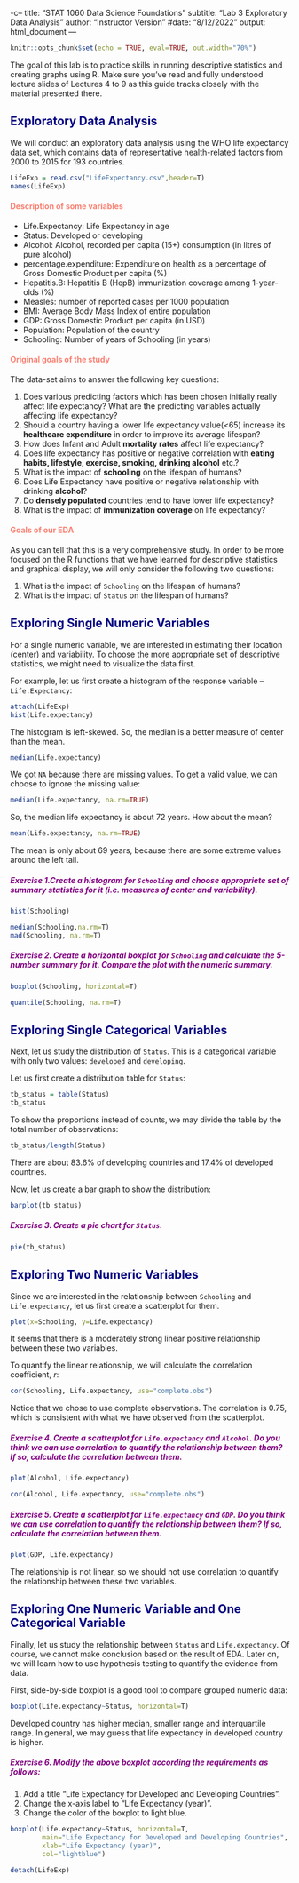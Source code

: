 -c--
title: "STAT 1060 Data Science Foundations"
subtitle: "Lab 3 Exploratory Data Analysis"
author: "Instructor Version"
#date: "8/12/2022"
output: html_document
---

```r
knitr::opts_chunk$set(echo = TRUE, eval=TRUE, out.width="70%")
```

The goal of this lab is to practice skills in running descriptive statistics and creating graphs using R. Make sure you've read and fully understood lecture slides of Lectures 4 to 9 as this guide tracks closely with the material presented there.

## <span style="color:navy"> Exploratory Data Analysis </span>

We will conduct an exploratory data analysis using the WHO life expectancy data set, which contains data of representative health-related factors from 2000 to 2015 for 193 countries. 

```r
LifeExp = read.csv("LifeExpectancy.csv",header=T)
names(LifeExp)
```

#### <span style="color:salmon">Description of some variables</span>

- Life.Expectancy: Life Expectancy in age
- Status: Developed or developing
- Alcohol: Alcohol, recorded per capita (15+) consumption (in litres of pure alcohol)               
- percentage.expenditure: Expenditure on health as a percentage of Gross Domestic Product per capita (%)        
- Hepatitis.B: Hepatitis B (HepB) immunization coverage among 1-year-olds (%)   
- Measles: number of reported cases per 1000 population               
- BMI: Average Body Mass Index of entire population                         
- GDP: Gross Domestic Product per capita (in USD)                         
- Population: Population of the country
- Schooling: Number of years of Schooling (in years)

#### <span style="color:salmon">Original goals of the study</span>

The data-set aims to answer the following key questions:

1. Does various predicting factors which has been chosen initially really affect life expectancy? What are the predicting variables actually affecting life expectancy?
2. Should a country having a lower life expectancy value(<65) increase its **healthcare expenditure** in order to improve its average lifespan?
3. How does Infant and Adult **mortality rates** affect life expectancy?
4. Does life expectancy has positive or negative correlation with **eating habits, lifestyle, exercise, smoking, drinking alcohol** etc.?
5. What is the impact of **schooling** on the lifespan of humans?
6. Does Life Expectancy have positive or negative relationship with drinking **alcohol**?
7. Do **densely populated** countries tend to have lower life expectancy?
8. What is the impact of **immunization coverage** on life expectancy?


#### <span style="color:salmon">Goals of our EDA</span>
As you can tell that this is a very comprehensive study. In order to be more focused on the R functions that we have learned for descriptive statistics and graphical display, we will only consider the following two questions:

1. What is the impact of `Schooling` on the lifespan of humans?
2. What is the impact of `Status` on the lifespan of humans?

## <span style="color:navy"> Exploring Single Numeric Variables </span>
For a single numeric variable, we are interested in estimating their location (center) and variability. To choose the more appropriate set of descriptive statistics, we might need to visualize the data first. 

For example, let us first create a histogram of the response variable -- `Life.Expectancy`:
```r
attach(LifeExp)
hist(Life.expectancy)
```

The histogram is left-skewed. So, the median is a better measure of center than the mean.

```r
median(Life.expectancy)
```
We got `NA` because there are missing values. To get a valid value, we can choose to ignore the missing value:

```r
median(Life.expectancy, na.rm=TRUE)
```
So, the median life expectancy is about 72 years. How about the mean?

```r
mean(Life.expectancy, na.rm=TRUE)
```
The mean is only about 69 years, because there are some extreme values around the left tail.

##### <span style="color:purple"> Exercise 1.Create a histogram for `Schooling` and choose appropriete set of summary statistics for it (i.e. measures of center and variability).</span>
```r
hist(Schooling)

```

```r
median(Schooling,na.rm=T)
mad(Schooling, na.rm=T)
```

##### <span style="color:purple"> Exercise 2. Create a horizontal boxplot for `Schooling` and calculate the 5-number summary for it. Compare the plot with the numeric summary.</span>

```r
boxplot(Schooling, horizontal=T)
```

```r
quantile(Schooling, na.rm=T)
```
## <span style="color:navy"> Exploring Single Categorical Variables </span>
Next, let us study the distribution of `Status`. This is a categorical variable with only two values: `developed` and `developing`.

Let us first create a distribution table for `Status`:
```r
tb_status = table(Status)
tb_status
```

To show the proportions instead of counts, we may divide the table by the total number of observations:
```r
tb_status/length(Status)
```

There are about 83.6\% of developing countries and 17.4\% of developed countries.

Now, let us create a bar graph to show the distribution:
```r
barplot(tb_status)
```

##### <span style="color:purple"> Exercise 3. Create a pie chart for `Status`.</span>

```r
pie(tb_status)
```

## <span style="color:navy"> Exploring Two Numeric Variables </span>
Since we are interested in the relationship between `Schooling` and `Life.expectancy`, let us first create a scatterplot for them.
```r
plot(x=Schooling, y=Life.expectancy)
```


It seems that there is a moderately strong linear positive relationship between these two variables. 

To quantify the linear relationship, we will calculate the correlation coefficient, $r$:
```r
cor(Schooling, Life.expectancy, use="complete.obs")
```
Notice that we chose to use complete observations. The correlation is 0.75, which is consistent with what we have observed from the scatterplot.

##### <span style="color:purple"> Exercise 4. Create a scatterplot for `Life.expectancy` and `Alcohol`. Do you think we can use correlation to quantify the relationship between them? If so, calculate the correlation between them.</span>


```r
plot(Alcohol, Life.expectancy)
```

```r
cor(Alcohol, Life.expectancy, use="complete.obs")
```

##### <span style="color:purple"> Exercise 5. Create a scatterplot for `Life.expectancy` and `GDP`. Do you think we can use correlation to quantify the relationship between them? If so, calculate the correlation between them.</span>

```r
plot(GDP, Life.expectancy)
```

The relationship is not linear, so we should not use correlation to quantify the relationship between these two variables.


## <span style="color:navy"> Exploring One Numeric Variable and One Categorical Variable </span>
Finally, let us study the relationship between `Status` and `Life.expectancy`. Of course, we cannot make conclusion based on the result of EDA. Later on, we will learn how to use hypothesis testing to quantify the evidence from data.

First, side-by-side boxplot is a good tool to compare grouped numeric data:
```r
boxplot(Life.expectancy~Status, horizontal=T)
```

Developed country has higher median, smaller range and interquartile range. In general, we may guess that life expectancy in developed country is higher.

##### <span style="color:purple"> Exercise 6. Modify the above boxplot according the requirements as follows:</span>

1. Add a title "Life Expectancy for Developed and Developing Countries".
2. Change the x-axis label to "Life Expectancy (year)".
3. Change the color of the boxplot to light blue.

```r
boxplot(Life.expectancy~Status, horizontal=T, 
        main="Life Expectancy for Developed and Developing Countries",
        xlab="Life Expectancy (year)",
        col="lightblue")
```

```r
detach(LifeExp)
```


